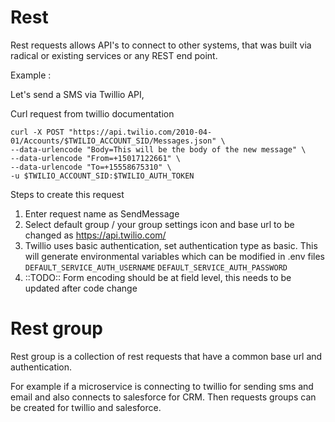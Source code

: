 # Rest 

Rest requests allows API's to connect to other systems, that was built via radical or existing services or any REST end point. 

Example :

Let's send a SMS via Twillio API, 

Curl request from twillio documentation
```
curl -X POST "https://api.twilio.com/2010-04-01/Accounts/$TWILIO_ACCOUNT_SID/Messages.json" \
--data-urlencode "Body=This will be the body of the new message" \
--data-urlencode "From=+15017122661" \
--data-urlencode "To=+15558675310" \
-u $TWILIO_ACCOUNT_SID:$TWILIO_AUTH_TOKEN
```

Steps to create this request
1. Enter request name as SendMessage
2. Select default group / your group settings icon and base url to be changed as https://api.twilio.com/
3. Twillio uses basic authentication, set authentication type as basic. This will generate environmental variables which can be modified in .env files
`DEFAULT_SERVICE_AUTH_USERNAME`
`DEFAULT_SERVICE_AUTH_PASSWORD`
4. ::TODO:: Form encoding should be at field level, this needs to be updated after code change

# Rest group

Rest group is a collection of rest requests that have a common base url and authentication.


For example if a microservice is connecting to twillio for sending sms and email and also connects to salesforce for CRM. Then requests groups can be created for twillio and salesforce.
